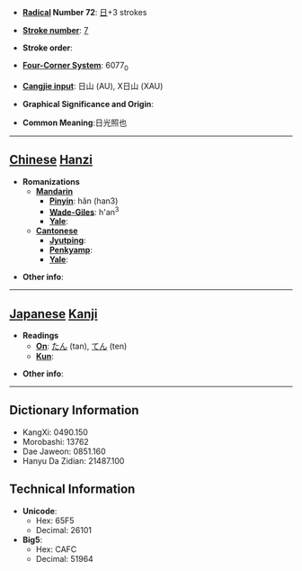 * '''[[Wiktionary:Chinese radical index| Radical]] Number 72''': [[Wiktionary:Chinese radical index 日|日]]+3 strokes

* '''[[Wiktionary:Chinese total strokes index|Stroke number]]''': [[Wiktionary:Chinese total strokes index 7|7]]

* '''Stroke order''': 

* '''[[Wiktionary:Chinese four corner index|Four-Corner System]]''': 6077<sub>0</sub>

* '''[[Wiktionary:Chinese Cangjie index|Cangjie input]]''': 日山 (AU), X日山 (XAU)

* '''Graphical Significance and Origin''': 

* '''Common Meaning''':日光照也

----

== [[Chinese]] [[Hanzi]] ==

* '''Romanizations'''
** '''[[Mandarin]]'''
*** '''[[Pinyin]]''': hǎn (han3)
*** '''[[Wade-Giles]]''': h'an<sup>3</sup>
*** '''[[Yale]]''': 
** '''[[Cantonese]]'''
*** '''[[Jyutping]]''':
*** '''[[Penkyamp]]''': 
*** '''[[Yale]]''': 

* '''Other info''': 

----

== [[Japanese]] [[Kanji]] ==

* '''Readings'''
** '''[[On]]''': [[たん]] (tan), [[てん]] (ten)
** '''[[Kun]]''': 

* '''Other info''':  

----

== Dictionary Information ==

* KangXi: 0490.150
* Morobashi: 13762
* Dae Jaweon: 0851.160
* Hanyu Da Zidian: 21487.100

== Technical Information ==

* '''Unicode''':
** Hex: 65F5
** Decimal: 26101
* '''Big5''':
** Hex: CAFC
** Decimal: 51964